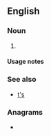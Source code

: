 {{also|ts|Ts|TS|t's|ts.|ṯs}}
==English==

===Noun===
{{head|en|noun form}}

# {{plural of|T|lang=en}}

====Usage notes====
{{U:en:plurals of letters}}

===See also===
* [[t's]]

===Anagrams===
* {{anagrams|en|a=st|-st|S&T|S.T.|ST|St|St.|s**t|s--t|s.t.|st}}